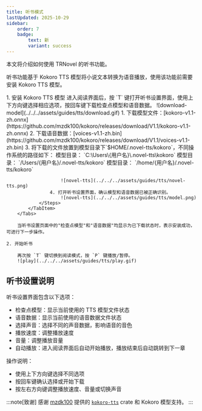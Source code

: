 ```yaml
---
title: 听书模式
lastUpdated: 2025-10-29
sidebar:
    order: 7
    badge: 
        text: 新
        variant: success
---
```


本文将介绍如何使用 TRNovel 的听书功能。

听书功能基于 Kokoro TTS 模型将小说文本转换为语音播放，使用该功能前需要安装 Kokoro TTS 模型。

<Steps>
    1. 安装 Kokoro TTS 模型
        <Tabs>
            <TabItem value="auto" label="自动下载">
                进入阅读界面后，按 `T` 键打开听书设置界面，使用上下方向键选择相应选项，按回车键下载检查点模型和语音数据。
                ![download-model](../../../assets/guides/tts/download.gif)
            </TabItem>
            <TabItem value="manual" label="手动下载">
                <Steps>
                    1. 下载模型文件：[kokoro-v1.1-zh.onnx](https://github.com/mzdk100/kokoro/releases/download/V1.1/kokoro-v1.1-zh.onnx)
                    2. 下载语音数据：[voices-v1.1-zh.bin](https://github.com/mzdk100/kokoro/releases/download/V1.1/voices-v1.1-zh.bin)
                    3. 将下载的文件放置到模型目录下`$HOME/.novel-tts/kokoro`，不同操作系统的路径如下：
                        <Tabs>
                            <TabItem label="Windows">
                                模型目录：
                                `C:\Users\{用户名}\.novel-tts\kokoro`
                            </TabItem>
                            <TabItem label="macOS">
                                模型目录：
                                `/Users/{用户名}/.novel-tts/kokoro`
                            </TabItem>
                            <TabItem label="Linux">
                                模型目录：
                                `/home/{用户名}/.novel-tts/kokoro`
                            </TabItem>
                        </Tabs>
                        
                        ![novel-tts](../../../assets/guides/tts/novel-tts.png)
                    4. 打开听书设置界面，确认模型和语音数据已被正确识别。
                        ![novel-tts](../../../assets/guides/tts/model.png)
                </Steps>
            </TabItem> 
        </Tabs>

        当听书设置页面中的"检查点模型"和"语音数据"均显示为已下载状态时，表示安装成功，可进行下一步操作。

    2. 开始听书
        
        再次按 `T` 键切换到阅读模式，按 `P` 键播放/暂停。
        ![play](../../../assets/guides/tts/play.gif)
</Steps>

## 听书设置说明

听书设置界面包含以下选项：
- 检查点模型：显示当前使用的 TTS 模型文件状态
- 语音数据：显示当前使用的语音数据文件状态
- 选择声音：选择不同的声音数据，影响语音的音色
- 播放速度：调整播放速度
- 音量：调整播放音量
- 自动播放：进入阅读界面后自动开始播放，播放结束后自动跳转到下一章

操作说明：
- 使用上下方向键选择不同选项
- 按回车键确认选择或开始下载
- 按左右方向键调整播放速度、音量或切换声音

:::note[致谢]
感谢 [mzdk100](https://github.com/mzdk100) 提供的 [`kokoro-tts`](https://github.com/mzdk100/kokoro) crate 和 Kokoro 模型支持。
:::